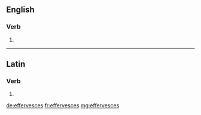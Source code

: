 ==English==

===Verb===
{{head|en|verb form}}

# {{en-third-person singular of|effervesce}}

----

==Latin==

===Verb===
{{la-verb-form|effervēscēs}}

# {{conjugation of|effervēscō||2|s|fut|act|ind|lang=la}}

[[de:effervesces]]
[[fr:effervesces]]
[[mg:effervesces]]